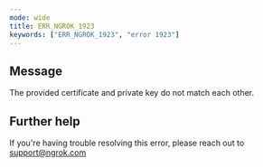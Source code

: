 ```yaml
---
mode: wide
title: ERR_NGROK_1923
keywords: ["ERR_NGROK_1923", "error 1923"]
---
```


## Message

The provided certificate and private key do not match each other.

## Further help

If you're having trouble resolving this error, please reach out to [support@ngrok.com](mailto:support@ngrok.com?subject=Help%20with%20ERR_NGROK_1923)
